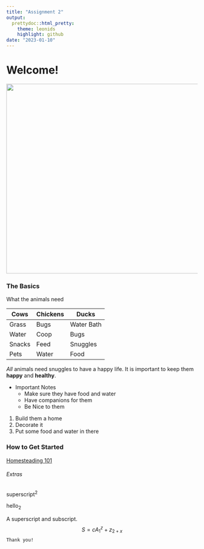 ```yaml
---
title: "Assignment 2"
output: 
  prettydoc::html_pretty:
    theme: leonids
    highlight: github
date: "2023-01-10"
---
```

# Welcome!
<img src= "https://wallpapercave.com/wp/wp2381382.jpg" width="950" height="500" /> 

### The Basics
What the animals need

Cows  | Chickens |Ducks 
------|----------|--------
Grass | Bugs     | Water Bath
Water | Coop     | Bugs 
Snacks| Feed     |  Snuggles
Pets  | Water    | Food

*All* animals need snuggles to have a happy life. It is important to keep them **happy** and __healthy__.

* Important Notes
  + Make sure they have food and water
  + Have companions for them
  + Be Nice to them
  
1. Build them a home
2. Decorate it
3. Put some food and water in there

### How to Get Started
[Homesteading 101](http://www.thespruce.com)

###### Extras

superscript^2^

hello~2~

A superscript and subscript.
$$S=cA^z_1 + z_{2 + x}$$
`Thank you!`

